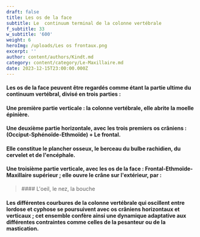 ```yaml
---
draft: false
title: Les os de la face
subtitle: Le  continuum terminal de la colonne vertébrale
f_subtitle: 33
w_subtitle: '600'
weight: 6
heroImg: /uploads/Les os frontaux.png
excerpt: ''
author: content/authors/Kindt.md
category: content/category/Le-Maxillaire.md
date: 2023-12-15T23:00:00.000Z
---
```


#### Les os de la face peuvent être regardés comme étant la partie ultime du continuum vertébral,  divisé en trois parties :

<Space height={4} />

#### Une première partie **verticale** : la colonne vertébrale, elle abrite la moelle épinière.

<Space height={5} />

#### Une deuxième partie **horizontale**, avec les trois premiers os crâniens : (Occiput-Sphénoïde-Ethmoïde) + Le frontal.

#### Elle constitue le plancher osseux, le berceau du bulbe rachidien, du cervelet et de l'encéphale.

<Space height={15} />

#### Une troisième partie **verticale**, avec les os de la face : Frontal-Ethmoïde-Maxillaire supérieur ; elle ouvre le crâne sur l'extérieur, par  :

<Space height={15} />

<BlockQuote position="center">
  #### L'oeil, le nez, la bouche
</BlockQuote>

<Space height={30} />

#### Les différentes courbures de la colonne vertébrale qui oscillent entre lordose et cyphose se poursuivent avec os crâniens horizontaux et verticaux ; cet ensemble confère ainsi une dynamique adaptative aux différentes contraintes comme celles de la pesanteur ou de la mastication.
